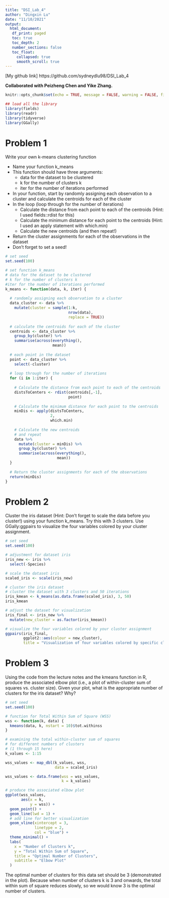 ```yaml
---
title: "DSI_Lab_4"
author: "Dingxin Lu"
date: "11/10/2021"
output: 
  html_document:
   df_print: paged
   toc: true 
   toc_depth: 2  
   number_sections: false
   toc_float:
     collapsed: true
     smooth_scroll: true
---
```


[My github link] https://github.com/sydneydlu98/DSI_Lab_4

**Collaborated with Peizheng Chen and Yike Zhang.**

```r
knitr::opts_chunk$set(echo = TRUE, message = FALSE, warning = FALSE, fig.align = "center")
```

```r
## load all the library
library(fields)
library(readr)
library(tidyverse)
library(GGally)
```

# Problem 1

Write your own k-means clustering function

* Name your function k_means
* This function should have three arguments:
  + data for the dataset to be clustered
  + k for the number of clusters k
  + iter for the number of iterations performed
* In your function, start by randomly assigning each observation to a cluster and calculate the centroids for each of the cluster
* In the loop (loop through for the number of iterations)
  + Calculate the distance from each point to each of the centroids (Hint: I used fields::rdist for this)
  + Calculate the minimum distance for each point to the centroids (Hint: I used an apply statement with which.min)
  + Calculate the new centroids (and then repeat!)
* Return the cluster assignments for each of the observations in the dataset
* Don’t forget to set a seed!

```r
# set seed
set.seed(100)

# set function k_means
# data for the dataset to be clustered
# k for the number of clusters k
#iter for the number of iterations performed
k_means <- function(data, k, iter) {
  
  # randomly assigning each observation to a cluster
  data_cluster <- data %>%
    mutate(cluster = sample(1:k,
                            nrow(data),
                            replace = TRUE))
  
  # calculate the centroids for each of the cluster
  centroids <- data_cluster %>%
    group_by(cluster) %>%
    summarise(across(everything(),
                     mean))
  
  # each point in the dataset
  point <- data_cluster %>%
    select(-cluster)
  
  # loop through for the number of iterations
  for (i in 1:iter) {
    
    # Calculate the distance from each point to each of the centroids
    distsToCenters <- rdist(centroids[,-1],
                            point)
    
    # Calculate the minimum distance for each point to the centroids
    minDis <- apply(distsToCenters,
                    2,
                    which.min)
    
    # Calculate the new centroids
    # and repeat
    data %>%
      mutate(cluster = minDis) %>%
      group_by(cluster) %>%
      summarise(across(everything(),
                       mean))
  }
  
  # Return the cluster assignments for each of the observations
  return(minDis)
}
```

# Problem 2

Cluster the iris dataset (Hint: Don’t forget to scale the data before you cluster!) using your function k_means. Try this with 3 clusters. Use GGally:ggpairs to visualize the four variables colored by your cluster assignment.

```r
# set seed
set.seed(100)

# adjustment for dataset iris
iris_new <- iris %>%
  select(-Species)

# scale the dataset iris
scaled_iris <- scale(iris_new)

# cluster the iris dataset
# cluster the dataset with 3 clusters and 50 iterations
iris_kmean <- k_means(as.data.frame(scaled_iris), 3, 50)
iris_kmean

# adjust the dataset for visualization
iris_final <- iris_new %>%
  mutate(new_cluster = as.factor(iris_kmean))

# visualize the four variables colored by your cluster assignment
ggpairs(iris_final,
        ggplot2::aes(colour = new_cluster),
        title = "Visualization of four variables colored by specific cluster assignment") 
```

# Problem 3

Using the code from the lecture notes and the kmeans function in R, produce the associated elbow plot (i.e., a plot of within-cluster sum of squares vs. cluster size). Given your plot, what is the appropriate number of clusters for the iris dataset? Why?

```r
# set seed
set.seed(100)

# function for Total Within Sum of Square (WSS)
wss <- function(k, data) {
  kmeans(data, k, nstart = 10)$tot.withinss
}

# examining the total within-cluster sum of squares 
# for different numbers of clusters 
# (1 through 15 here)
k_values <- 1:15

wss_values <- map_dbl(k_values, wss, 
                      data = scaled_iris)

wss_values <- data.frame(wss = wss_values,
                         k = k_values)

# produce the associated elbow plot
ggplot(wss_values,
       aes(x = k,
           y = wss)) +
  geom_point() +
  geom_line(lwd = 1) +
  # add line for better visualization
  geom_vline(xintercept = 3,
             linetype = 2,
             col = "blue") + 
  theme_minimal() +
  labs(
    x = "Number of Clusters k",
    y = "Total Within Sum of Square",
    title = "Optimal Number of Clusters",
    subtitle = "Elbow Plot"
  )
```

The optimal number of clusters for this data set should be 3 (demonstrated in the plot). Because when number of clusters k is 3 and onwards, the total within sum of square reduces slowly, so we would know 3 is the optimal number of clusters.
